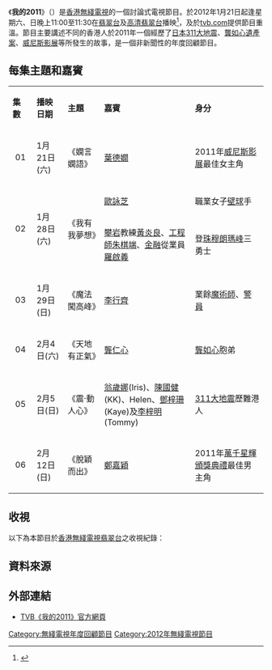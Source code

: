 {{無綫節目
| 中文節目名 = 我的2011
| 英文節目名 = {{lang|en|My 2011}}
| 圖片 = [[File:My_2011.jpg|300px]]
| 類型 = 討論式[[電視節目|電視節目]]
| 主持 = 
| 演出 = [[葉德嫺|葉德嫺]]、[[李行齊|李行齊]]、[[鄭嘉穎|鄭嘉穎]]<br/>登[[珠穆朗瑪峰|珠穆朗瑪峰]]三勇士([[黃炎良|黃炎良]]、[[朱棋端|朱棋端]]、[[羅啟義|羅啟義]])、[[歐詠芝|歐詠芝]]、[[龔仁心|龔仁心]]<br/>[[311大地震|311大地震]]歷難港人([[翁歲娜|翁歲娜]]、[[陳國健|陳國健]]、Helen、[[鄧梓珊|鄧梓珊]]、[[李梓明|李梓明]])
| 旁白 = [[敖嘉年|敖嘉年]]
| 集數 = 6
| 監製 = 
| 編審 = 
| 外景 = 
| 每集長 = 30分鐘（含廣告）
| 製作公司 = [[電視廣播有限公司|電視廣播有限公司]]
| 翡翠台首播日期=2012年1月21日－2012年2月12日
| 翡翠台首播時間=逢星期六、日 23:00-23:30（連廣告）2012年1月21日（週六）23:15-23:45<br/>2012年1月22日（週日）暫停播映<br/>2012年2月4日（週六）23:15-23:45<br/>2012年2月4日（週六）23:00-23:30<br/>2012年2月11日（週六）暫停播映
| 高清翡翠台首播日期=2012年1月21日－2012年2月12日
| 高清翡翠台首播時間=逢星期六、日 23:00-23:30（連廣告）<br/>2012年1月21日（週六）23:15-23:45<br/>2012年1月22日（週日）暫停播映<br/>2012年2月4日（週六）23:15-23:45<br/>2012年2月4日（週六）23:00-23:30<br/>2012年2月11日（週六）暫停播映
| 相關節目 = 《[[拾年_(電視節目)|拾年]]》<br/>《[[我的2008|我的2008]]》<br/>《[[我的2009|我的2009]]》<br/>《[[我的2010|我的2010]]》
| 官方網站 = http://programme.tvb.com/variety/my2011
}}
《'''我的2011'''》（{{lang-en|'''My 2011'''}}）是[[香港|香港]][[電視廣播有限公司|無綫電視]]的一個討論式電視節目。於2012年1月21日起逢星期六、日晚上11:00至11:30在[[翡翠台|翡翠台]]及[[高清翡翠台|高清翡翠台]]播映<ref>{{Cite web |url=http://programme.tvb.com/jade |title=翡翠台節目表 2012年1月21日 |access-date=2012年1月16日 |archive-date=2021年2月6日 |archive-url=https://web.archive.org/web/20210206163325/https://programme.tvb.com/jade |dead-url=no }}</ref>，及於[https://web.archive.org/web/20090706213045/http://mytv.tvb.com/ tvb.com]提供節目重溫。節目主要講述不同的香港人於2011年一個經歷了[[日本|日本]][[311大地震|311大地震]]、[[龔如心遺產案|龔如心遺產案]]、[[威尼斯影展|威尼斯影展]]等所發生的故事，是一個非新聞性的年度回顧節目。

==每集主題和嘉賓==

{| class="wikitable" style="width:80%; font-size: 14px;"
|- style="background:cornflowerblue; color:white" align=center
|style="width:5%"|'''集數'''||style="width:8%"|'''播映日期'''||style="width:10%"|'''主題'''||style="width:25%"|'''嘉賓'''||style="width:20%"|'''身分'''
|-
|align=center| 01 || 1月21日(六) ||《嫻言嫻語》|| [[葉德嫺|葉德嫺]] || 2011年[[威尼斯影展|威尼斯影展]]最佳女主角
|-style="background:mistyrose"
|align=center rowspan="2"| 02 || rowspan="2"| 1月28日(六) ||rowspan="2"|《我有我夢想》||[[歐詠芝|歐詠芝]]||職業女子[[壁球|壁球]]手
|-style="background:mistyrose"
|[[攀岩|攀岩]]教練[[黃炎良|黃炎良]]、[[工程師|工程師]][[朱棋端|朱棋端]]、[[金融|金融]]從業員[[羅啟義|羅啟義]]|| 登[[珠穆朗瑪峰|珠穆朗瑪峰]]三勇士
|-
|align=center| 03 || 1月29日(日) ||《魔法闖高峰》||[[李行齊|李行齊]]||業餘[[魔術師|魔術師]]、[[警員|警員]]
|-style="background:mistyrose"
|align=center| 04 || 2月4日(六) ||《天地有正氣》||[[龔仁心|龔仁心]]||[[龔如心|龔如心]]胞弟
|-
|align=center| 05 || 2月5日(日) ||《震·動人心》||[[翁歲娜|翁歲娜]](Iris)、[[陳國健|陳國健]](KK)、Helen、[[鄧梓珊|鄧梓珊]](Kaye)及[[李梓明|李梓明]](Tommy)||[[311大地震|311大地震]]歷難港人
|-
|align=center| 06 || 2月12日(日) ||《脫穎而出》||[[鄭嘉穎|鄭嘉穎]]||2011年[[萬千星輝頒獎典禮|萬千星輝頒獎典禮]]最佳男主角
|}

==收視==
以下為本節目於[[香港|香港]][[電視廣播有限公司|無綫電視]][[翡翠台|翡翠台]]之收視紀錄：

==資料來源==
{{references}}

==外部連結==
*[http://programme.tvb.com/variety/my2011 TVB《我的2011》官方網頁] {{Wayback|url=http://programme.tvb.com/variety/my2011 |date=20200203081037 }}

[[Category:無綫電視年度回顧節目|Category:無綫電視年度回顧節目]]
[[Category:2012年無綫電視節目|Category:2012年無綫電視節目]]
